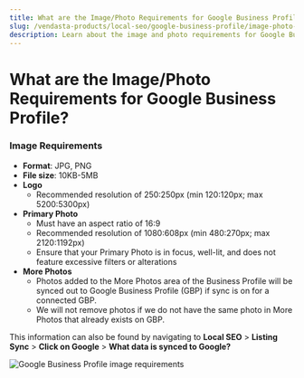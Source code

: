 ```yaml
---
title: What are the Image/Photo Requirements for Google Business Profile?
slug: /vendasta-products/local-seo/google-business-profile/image-photo-requirements
description: Learn about the image and photo requirements for Google Business Profile, including formats, file sizes, and specific requirements for logos and primary photos.
---
```


# What are the Image/Photo Requirements for Google Business Profile?

### **Image Requirements**

- **Format**: JPG, PNG
- **File size**: 10KB-5MB
- **Logo**
  - Recommended resolution of 250:250px (min 120:120px; max 5200:5300px)
- **Primary Photo**
  - Must have an aspect ratio of 16:9
  - Recommended resolution of 1080:608px (min 480:270px; max 2120:1192px)
  - Ensure that your Primary Photo is in focus, well-lit, and does not feature excessive filters or alterations
- **More Photos**
  - Photos added to the More Photos area of the Business Profile will be synced out to Google Business Profile (GBP) if sync is on for a connected GBP.
  - We will not remove photos if we do not have the same photo in More Photos that already exists on GBP.

This information can also be found by navigating to **Local SEO** > **Listing Sync** > **Click on Google** > **What data is synced to Google?** 

![Google Business Profile image requirements](./img/gbp-image-requirements.jpg)